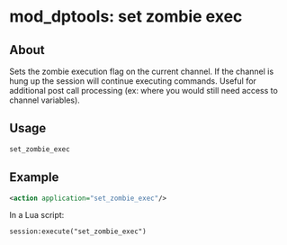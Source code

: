 
# mod_dptools: set zombie exec 

 

## About

Sets the zombie execution flag on the current channel. If the channel is hung up the session will continue executing commands. Useful for additional post call processing (ex: where you would still need access to channel variables).


## Usage

```xml
set_zombie_exec 
```

## Example

```xml
<action application="set_zombie_exec"/> 
```

 In a Lua script:

```xml
session:execute("set_zombie_exec")
```


